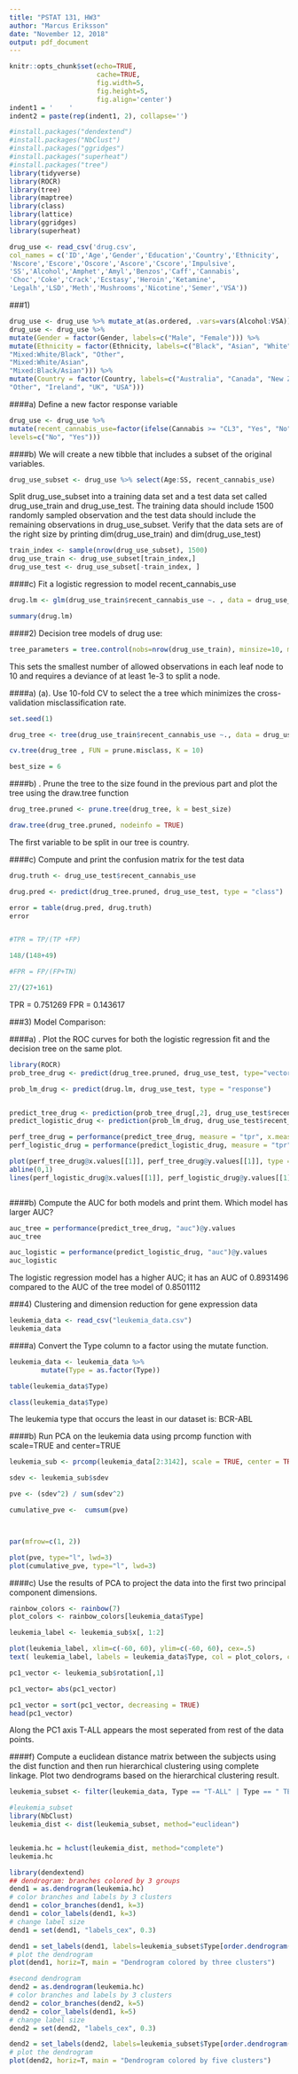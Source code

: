 ---
title: "PSTAT 131, HW3"
author: "Marcus Eriksson"
date: "November 12, 2018"
output: pdf_document
---

```{r setup, include=FALSE}
knitr::opts_chunk$set(echo=TRUE, 
                      cache=TRUE, 
                      fig.width=5, 
                      fig.height=5,
                      fig.align='center')
indent1 = '    '      
indent2 = paste(rep(indent1, 2), collapse='')
```




```{r}
#install.packages("dendextend")
#install.packages("NbClust")
#install.packages("ggridges")
#install.packages("superheat")
#install.packages("tree")
library(tidyverse)
library(ROCR)
library(tree)
library(maptree)
library(class)
library(lattice)
library(ggridges)
library(superheat)
```


```{r}
drug_use <- read_csv('drug.csv',
col_names = c('ID','Age','Gender','Education','Country','Ethnicity',
'Nscore','Escore','Oscore','Ascore','Cscore','Impulsive',
'SS','Alcohol','Amphet','Amyl','Benzos','Caff','Cannabis',
'Choc','Coke','Crack','Ecstasy','Heroin','Ketamine',
'Legalh','LSD','Meth','Mushrooms','Nicotine','Semer','VSA'))
```

###1)

```{r}
drug_use <- drug_use %>% mutate_at(as.ordered, .vars=vars(Alcohol:VSA))
drug_use <- drug_use %>%
mutate(Gender = factor(Gender, labels=c("Male", "Female"))) %>%
mutate(Ethnicity = factor(Ethnicity, labels=c("Black", "Asian", "White",
"Mixed:White/Black", "Other",
"Mixed:White/Asian",
"Mixed:Black/Asian"))) %>%
mutate(Country = factor(Country, labels=c("Australia", "Canada", "New Zealand",
"Other", "Ireland", "UK", "USA")))
```


####a)  Define a new factor response variable 


```{r}
drug_use <- drug_use %>%
mutate(recent_cannabis_use=factor(ifelse(Cannabis >= "CL3", "Yes", "No"),
levels=c("No", "Yes")))

```



####b) We will create a new tibble that includes a subset of the original variables. 

```{r}
drug_use_subset <- drug_use %>% select(Age:SS, recent_cannabis_use)
```



Split drug_use_subset into a training data set and a test data set called drug_use_train and drug_use_test.
The training data should include 1500 randomly sampled observation and the test data should include the
remaining observations in drug_use_subset. Verify that the data sets are of the right size by printing
dim(drug_use_train) and dim(drug_use_test)


```{r}
train_index <- sample(nrow(drug_use_subset), 1500)
drug_use_train <- drug_use_subset[train_index,]
drug_use_test <- drug_use_subset[-train_index, ]
```


####c) Fit a logistic regression to model recent_cannabis_use

```{r}
drug.lm <- glm(drug_use_train$recent_cannabis_use ~. , data = drug_use_train, family = binomial)

summary(drug.lm)
```




####2) Decision tree models of drug use:


```{r}
tree_parameters = tree.control(nobs=nrow(drug_use_train), minsize=10, mindev=1e-3)
```

This sets the smallest number of allowed observations in each leaf node to 10 and requires a deviance of at
least 1e-3 to split a node.

####a) (a). Use 10-fold CV to select the a tree which minimizes the cross-validation misclassification rate.

```{r}
set.seed(1)

drug_tree <- tree(drug_use_train$recent_cannabis_use ~., data = drug_use_train)

cv.tree(drug_tree , FUN = prune.misclass, K = 10)

best_size = 6

```


####b) . Prune the tree to the size found in the previous part and plot the tree using the draw.tree function


```{r}
drug_tree.pruned <- prune.tree(drug_tree, k = best_size)

draw.tree(drug_tree.pruned, nodeinfo = TRUE)
```

The first variable to be split in our tree is country.


####c) Compute and print the confusion matrix for the test data 

```{r}
drug.truth <- drug_use_test$recent_cannabis_use 

drug.pred <- predict(drug_tree.pruned, drug_use_test, type = "class")

error = table(drug.pred, drug.truth)
error


#TPR = TP/(TP +FP)

148/(148+49)

#FPR = FP/(FP+TN)

27/(27+161)
```

TPR = 0.751269
FPR = 0.143617

###3) Model Comparison:

####a) . Plot the ROC curves for both the logistic regression fit and the decision tree on the same plot.

```{r}
library(ROCR)
prob_tree_drug <- predict(drug_tree.pruned, drug_use_test, type="vector")

prob_lm_drug <- predict(drug.lm, drug_use_test, type = "response")


predict_tree_drug <- prediction(prob_tree_drug[,2], drug_use_test$recent_cannabis_use)
predict_logistic_drug <- prediction(prob_lm_drug, drug_use_test$recent_cannabis_use)

perf_tree_drug = performance(predict_tree_drug, measure = "tpr", x.measure = "fpr")
perf_logistic_drug = performance(predict_logistic_drug, measure = "tpr", x.measure = "fpr")

plot(perf_tree_drug@x.values[[1]], perf_tree_drug@y.values[[1]], type = "l", col = "Light Blue", lwd =2, main = "ROC curve for Tree Model")
abline(0,1)
lines(perf_logistic_drug@x.values[[1]], perf_logistic_drug@y.values[[1]], type = "l", col = "Dark Blue", lwd = 2, main = "ROC curve for logistic Regression Model")



```


####b) Compute the AUC for both models and print them. Which model has larger AUC?

```{r}
auc_tree = performance(predict_tree_drug, "auc")@y.values
auc_tree

auc_logistic = performance(predict_logistic_drug, "auc")@y.values
auc_logistic
```


The logistic regression model has a higher AUC; it has an AUC of 0.8931496 compared to the AUC of the tree model of 0.8501112


###4)  Clustering and dimension reduction for gene expression data

```{r}
leukemia_data <- read_csv("leukemia_data.csv")
leukemia_data

```

####a) Convert the Type column to a factor using the mutate function. 



```{r}
leukemia_data <- leukemia_data %>% 
        mutate(Type = as.factor(Type))

table(leukemia_data$Type)

class(leukemia_data$Type)
```

The leukemia type that occurs the least in our dataset is: BCR-ABL


####b) Run PCA on the leukemia data using prcomp function with scale=TRUE and center=TRUE 


```{r}

leukemia_sub <- prcomp(leukemia_data[2:3142], scale = TRUE, center = TRUE)

sdev <- leukemia_sub$sdev

pve <- (sdev^2) / sum(sdev^2)

cumulative_pve <-  cumsum(pve)



par(mfrow=c(1, 2))

plot(pve, type="l", lwd=3)
plot(cumulative_pve, type="l", lwd=3)

```



####c) Use the results of PCA to project the data into the first two principal component dimensions. 

```{r}
rainbow_colors <- rainbow(7)
plot_colors <- rainbow_colors[leukemia_data$Type]

leukemia_label <- leukemia_sub$x[, 1:2]

plot(leukemia_label, xlim=c(-60, 60), ylim=c(-60, 60), cex=.5)
text( leukemia_label, labels = leukemia_data$Type, col = plot_colors, cex = .6)

pc1_vector <- leukemia_sub$rotation[,1]

pc1_vector= abs(pc1_vector)

pc1_vector = sort(pc1_vector, decreasing = TRUE)
head(pc1_vector)
```

Along the PC1 axis T-ALL appears the most seperated from rest of the data points.


####f) Compute a euclidean distance matrix between the subjects using the dist function and then run hierarchical clustering using complete linkage. Plot two dendrograms based on the hierarchical clustering result.

```{r}

leukemia_subset <- filter(leukemia_data, Type == "T-ALL" | Type == " TEL-AML1" | Type == "Hyperdip50")

#leukemia_subset
library(NbClust)
leukemia_dist <- dist(leukemia_subset, method="euclidean")


leukemia.hc = hclust(leukemia_dist, method="complete")
leukemia.hc

library(dendextend)
## dendrogram: branches colored by 3 groups
dend1 = as.dendrogram(leukemia.hc)
# color branches and labels by 3 clusters
dend1 = color_branches(dend1, k=3)
dend1 = color_labels(dend1, k=3)
# change label size
dend1 = set(dend1, "labels_cex", 0.3)

dend1 = set_labels(dend1, labels=leukemia_subset$Type[order.dendrogram(dend1)])
# plot the dendrogram
plot(dend1, horiz=T, main = "Dendrogram colored by three clusters")

#second dendrogram
dend2 = as.dendrogram(leukemia.hc)
# color branches and labels by 3 clusters
dend2 = color_branches(dend2, k=5)
dend2 = color_labels(dend1, k=5)
# change label size
dend2 = set(dend2, "labels_cex", 0.3)

dend2 = set_labels(dend2, labels=leukemia_subset$Type[order.dendrogram(dend2)])
# plot the dendrogram
plot(dend2, horiz=T, main = "Dendrogram colored by five clusters")

```












